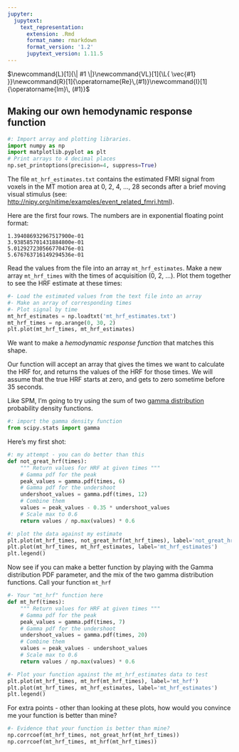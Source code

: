 ```yaml
---
jupyter:
  jupytext:
    text_representation:
      extension: .Rmd
      format_name: rmarkdown
      format_version: '1.2'
      jupytext_version: 1.11.5
---
```


$\newcommand{L}[1]{\| #1 \|}\newcommand{VL}[1]{\L{ \vec{#1} }}\newcommand{R}[1]{\operatorname{Re}\,(#1)}\newcommand{I}[1]{\operatorname{Im}\, (#1)}$

<!-- vim:ft=rst -->
## Making our own hemodynamic response function

```python
#: Import array and plotting libraries.
import numpy as np
import matplotlib.pyplot as plt
# Print arrays to 4 decimal places
np.set_printoptions(precision=4, suppress=True)
```

The file `mt_hrf_estimates.txt` contains the estimated FMRI signal
from voxels in the MT motion area at 0, 2, 4, …, 28 seconds after a brief
moving visual stimulus (see:
[http://nipy.org/nitime/examples/event_related_fmri.html](http://nipy.org/nitime/examples/event_related_fmri.html)).

Here are the first four rows. The numbers are in exponential floating
point format:

```
1.394086932967517900e-01
3.938585701431884800e-01
5.012927230566770476e-01
5.676763716149294536e-01
```

Read the values from the file into an array `mt_hrf_estimates`. Make a
new array `mt_hrf_times` with the times of acquisition (0, 2, …).
Plot them together to see the HRF estimate at these times:

```python
#- Load the estimated values from the text file into an array
#- Make an array of corresponding times
#- Plot signal by time
mt_hrf_estimates = np.loadtxt('mt_hrf_estimates.txt')
mt_hrf_times = np.arange(0, 30, 2)
plt.plot(mt_hrf_times, mt_hrf_estimates)
```

We want to make a *hemodynamic response function* that matches this shape.

Our function will accept an array that gives the times we want to calculate
the HRF for, and returns the values of the HRF for those times. We will assume
that the true HRF starts at zero, and gets to zero sometime before 35 seconds.

Like SPM, I’m going to try using the sum of two [gamma
distribution](https://en.wikipedia.org/wiki/Gamma_distribution)
probability density functions.

```python
#: import the gamma density function
from scipy.stats import gamma
```

Here’s my first shot:

```python
#: my attempt - you can do better than this
def not_great_hrf(times):
    """ Return values for HRF at given times """
    # Gamma pdf for the peak
    peak_values = gamma.pdf(times, 6)
    # Gamma pdf for the undershoot
    undershoot_values = gamma.pdf(times, 12)
    # Combine them
    values = peak_values - 0.35 * undershoot_values
    # Scale max to 0.6
    return values / np.max(values) * 0.6
```

```python
#: plot the data against my estimate
plt.plot(mt_hrf_times, not_great_hrf(mt_hrf_times), label='not_great_hrf')
plt.plot(mt_hrf_times, mt_hrf_estimates, label='mt_hrf_estimates')
plt.legend()
```

Now see if you can make a better function by playing with the Gamma
distribution PDF parameter, and the mix of the two gamma distribution
functions. Call your function `mt_hrf`

```python
#- Your "mt_hrf" function here
def mt_hrf(times):
    """ Return values for HRF at given times """
    # Gamma pdf for the peak
    peak_values = gamma.pdf(times, 7)
    # Gamma pdf for the undershoot
    undershoot_values = gamma.pdf(times, 20)
    # Combine them
    values = peak_values - undershoot_values
    # Scale max to 0.6
    return values / np.max(values) * 0.6
```

```python
#- Plot your function against the mt_hrf_estimates data to test
plt.plot(mt_hrf_times, mt_hrf(mt_hrf_times), label='mt_hrf')
plt.plot(mt_hrf_times, mt_hrf_estimates, label='mt_hrf_estimates')
plt.legend()
```

For extra points - other than looking at these plots, how would you
convince me your function is better than mine?

```python
#- Evidence that your function is better than mine?
np.corrcoef(mt_hrf_times, not_great_hrf(mt_hrf_times))
np.corrcoef(mt_hrf_times, mt_hrf(mt_hrf_times))
```

<!-- vim:ft=rst -->
<!-- Course -->
<!-- BIC -->
<!-- Python distributions -->
<!-- Version control -->
<!-- Editors -->
<!-- Python and common libraries -->
<!-- IPython -->
<!-- Virtualenv and helpers -->
<!-- Pypi and packaging -->
<!-- Mac development -->
<!-- Windows development -->
<!-- Nipy and friends -->
<!-- FMRI datasets -->
<!-- Languages -->
<!-- Imaging software -->
<!-- Installation -->
<!-- Tutorials -->
<!-- MB tutorials -->
<!-- Ideas -->
<!-- Psych-214 -->
<!-- People -->
<!-- Licenses -->
<!-- Neuroimaging stuff -->
<!-- OpenFMRI projects -->
<!-- Unix -->
<!-- Substitutions -->
